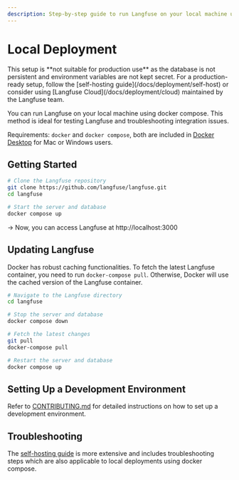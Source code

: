```yaml
---
description: Step-by-step guide to run Langfuse on your local machine using docker compose.
---
```



# Local Deployment

<Callout type="warning">
  This setup is **not suitable for production use** as the database is not
  persistent and environment variables are not kept secret. For a
  production-ready setup, follow the [self-hosting
  guide](/docs/deployment/self-host) or consider using [Langfuse
  Cloud](/docs/deployment/cloud) maintained by the Langfuse team.
</Callout>

You can run Langfuse on your local machine using docker compose. This method is ideal for testing Langfuse and troubleshooting integration issues.

Requirements: `docker` and `docker compose`, both are included in [Docker Desktop](https://docs.docker.com/get-docker/)
for Mac or Windows users.

## Getting Started

```bash
# Clone the Langfuse repository
git clone https://github.com/langfuse/langfuse.git
cd langfuse

# Start the server and database
docker compose up
```

-> Now, you can access Langfuse at http://localhost:3000

## Updating Langfuse

Docker has robust caching functionalities. To fetch the latest Langfuse container, you need to run `docker-compose pull`. Otherwise, Docker will use the cached version of the Langfuse container.

```bash
# Navigate to the Langfuse directory
cd langfuse

# Stop the server and database
docker compose down

# Fetch the latest changes
git pull
docker-compose pull

# Restart the server and database
docker compose up
```

## Setting Up a Development Environment

Refer to [CONTRIBUTING.md](https://github.com/langfuse/langfuse/blob/main/CONTRIBUTING.md) for detailed instructions on how to set up a development environment.

## Troubleshooting

The [self-hosting guide](/docs/deployment/self-host) is more extensive and includes troubleshooting steps which are also applicable to local deployments using docker compose.
